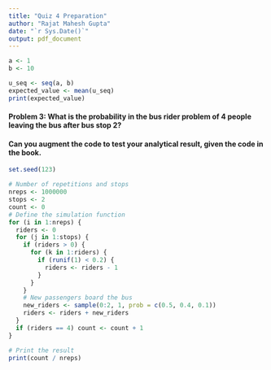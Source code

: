 ```yaml
---
title: "Quiz 4 Preparation"
author: "Rajat Mahesh Gupta"
date: "`r Sys.Date()`"
output: pdf_document
---
```



<!-- #### Problem 2: The net promotor score is uniformly distributed between 1 and 10 

#### What is the expected value of the next promotor score? -->

<!-- How do I simulate this analytical result. -->

```r
a <- 1
b <- 10

u_seq <- seq(a, b)
expected_value <- mean(u_seq)
print(expected_value)
```

#### Problem 3: What is the probability in the bus rider problem of 4 people leaving the bus after bus stop 2?

#### Can you augment the code to test your analytical result, given the code in the book.

```r
set.seed(123)

# Number of repetitions and stops
nreps <- 1000000
stops <- 2
count <- 0
# Define the simulation function
for (i in 1:nreps) {
  riders <- 0
  for (j in 1:stops) {
    if (riders > 0) {
      for (k in 1:riders) {
        if (runif(1) < 0.2) {
          riders <- riders - 1
        }
      }
    }
    # New passengers board the bus
    new_riders <- sample(0:2, 1, prob = c(0.5, 0.4, 0.1))
    riders <- riders + new_riders
  }
  if (riders == 4) count <- count + 1
}

# Print the result
print(count / nreps)
```